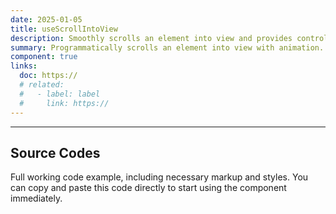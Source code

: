 ```yaml
---
date: 2025-01-05
title: useScrollIntoView
description: Smoothly scrolls an element into view and provides controls to handle the scrolling behavior.
summary: Programmatically scrolls an element into view with animation.
component: true
links:
  doc: https://
  # related:
  #   - label: label
  #     link: https://
---
```


---

## Source Codes

Full working code example, including necessary markup and styles.
You can copy and paste this code directly to start using the component immediately.

<SourceCodes name="use-scroll-into-view" />
